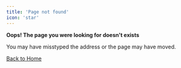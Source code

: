 ```yaml
---
title: 'Page not found'
icon: 'star'
---
```


**Oops! The page you were looking for doesn't exists**

You may have misstyped the address or the page may have moved.

[Back to Home](https://rogo.mintlify.app/what-is-rogo)